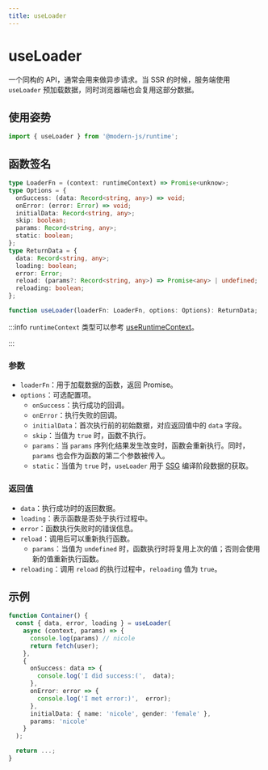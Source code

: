 ```yaml
---
title: useLoader
---
```


# useLoader

一个同构的 API，通常会用来做异步请求。当 SSR 的时候，服务端使用 `useLoader` 预加载数据，同时浏览器端也会复用这部分数据。

## 使用姿势

```ts
import { useLoader } from '@modern-js/runtime';
```

## 函数签名

```ts
type LoaderFn = (context: runtimeContext) => Promise<unknow>;
type Options = {
  onSuccess: (data: Record<string, any>) => void;
  onError: (error: Error) => void;
  initialData: Record<string, any>;
  skip: boolean;
  params: Record<string, any>;
  static: boolean;
};
type ReturnData = {
  data: Record<string, any>;
  loading: boolean;
  error: Error;
  reload: (params?: Record<string, any>) => Promise<any> | undefined;
  reloading: boolean;
};

function useLoader(loaderFn: LoaderFn, options: Options): ReturnData;
```

:::info
`runtimeContext` 类型可以参考 [useRuntimeContext](/apis/app/runtime/core/use-runtime-context)。

:::

### 参数

- `loaderFn`：用于加载数据的函数，返回 Promise。
- `options`：可选配置项。
  - `onSuccess`：执行成功的回调。
  - `onError`：执行失败的回调。
  - `initialData`：首次执行前的初始数据，对应返回值中的 `data` 字段。
  - `skip`：当值为 `true` 时，函数不执行。
  - `params`：当 `params` 序列化结果发生改变时，函数会重新执行。同时，`params` 也会作为函数的第二个参数被传入。
  - `static`：当值为 `true` 时，`useLoader` 用于 [SSG](/guides/advanced-features/ssg) 编译阶段数据的获取。

### 返回值

- `data`：执行成功时的返回数据。
- `loading`：表示函数是否处于执行过程中。
- `error`：函数执行失败时的错误信息。
- `reload`：调用后可以重新执行函数。
  - `params`：当值为 `undefined` 时，函数执行时将复用上次的值；否则会使用新的值重新执行函数。
- `reloading`：调用 `reload` 的执行过程中，`reloading` 值为 `true`。

## 示例

```ts
function Container() {
  const { data, error, loading } = useLoader(
    async (context, params) => {
      console.log(params) // nicole
      return fetch(user);
    },
    {
      onSuccess: data => {
        console.log('I did success:(',  data);
      },
      onError: error => {
        console.log('I met error:)',  error);
      },
      initialData: { name: 'nicole', gender: 'female' },
      params: 'nicole'
    }
  );

  return ...;
}
```
